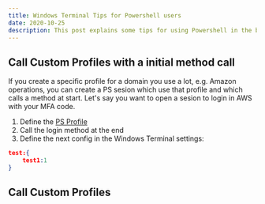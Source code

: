 ```yaml
---
title: Windows Terminal Tips for Powershell users
date: 2020-10-25
description: This post explains some tips for using Powershell in the bew Windows Terminal
---
```


## Call Custom Profiles with a initial method call

If you create a specific profile for a domain you use a lot, e.g. Amazon operations, you can create a PS sesion which use that profile and which calls a method at start. Let's say you want to open a sesion to login in AWS with your MFA code. 

1. Define the [PS Profile](www.google.es)
2. Call the login method at the end
3. Define the next config in the Windows Terminal settings:

```json
test:{
    test1:1
}
```

## Call Custom Profiles